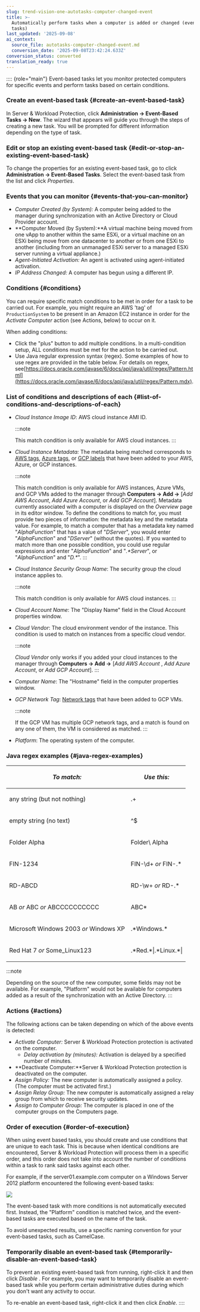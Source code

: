```yaml
---
slug: trend-vision-one-autotasks-computer-changed-event
title: >-
  Automatically perform tasks when a computer is added or changed (event-based
  tasks)
last_updated: '2025-09-08'
ai_context:
  source_file: autotasks-computer-changed-event.md
  conversion_date: '2025-09-08T23:42:24.633Z'
conversion_status: converted
translation_ready: true
---
```


:::: {role="main"}
Event-based tasks let you monitor protected computers for specific events and perform tasks based on certain conditions.

### Create an event-based task {#create-an-event-based-task}

In Server & Workload Protection, click **Administration → Event-Based Tasks → New**. The wizard that appears will guide you through the steps of creating a new task. You will be prompted for different information depending on the type of task.

### Edit or stop an existing event-based task {#edit-or-stop-an-existing-event-based-task}

To change the properties for an existing event-based task, go to click **Administration → Event-Based Tasks**. Select the event-based task from the list and click *Properties*.

### Events that you can monitor {#events-that-you-can-monitor}

- *Computer Created (by System):* A computer being added to the manager during synchronization with an Active Directory or Cloud Provider account.
- \*\*Computer Moved (by System):\*\*A virtual machine being moved from one vApp to another within the same ESXi, or a virtual machine on an ESXi being move from one datacenter to another or from one ESXi to another (including from an unmanaged ESXi server to a managed ESXi server running a virtual appliance.)
- *Agent-Initiated Activation:* An agent is activated using agent-initiated activation.
- *IP Address Changed:* A computer has begun using a different IP.

### Conditions {#conditions}

You can require specific match conditions to be met in order for a task to be carried out. For example, you might require an AWS 'tag' of `ProductionSystem` to be present in an Amazon EC2 instance in order for the *Activate Computer* action (see Actions, below) to occur on it.

When adding conditions:

- Click the "plus" button to add multiple conditions. In a multi-condition setup, ALL conditions must be met for the action to be carried out.
- Use Java regular expression syntax (regex). Some examples of how to use regex are provided in the table below. For details on regex, see[https://docs.oracle.com/javase/6/docs/api/java/util/regex/Pattern.html](https://docs.oracle.com/javase/6/docs/api/java/util/regex/Pattern.mdx).

### List of conditions and descriptions of each {#list-of-conditions-and-descriptions-of-each}

- *Cloud Instance Image ID*: AWS cloud instance AMI ID.

  :::note

  This match condition is only available for AWS cloud instances.
  :::

- *Cloud Instance Metadata:* The metadata being matched corresponds to [AWS tags](https://docs.aws.amazon.com/AWSEC2/latest/UserGuide/Using_Tags.mdx), [Azure tags](https://docs.microsoft.com/en-us/azure/azure-resource-manager/management/tag-resources), or [GCP labels](https://cloud.google.com/compute/docs/labeling-resources) that have been added to your AWS, Azure, or GCP instances.

  :::note

  This match condition is only available for AWS instances, Azure VMs, and GCP VMs added to the manager through **Computers → Add →** \[*Add AWS Account*, *Add Azure Account*, or *Add GCP Account*\]. Metadata currently associated with a computer is displayed on the *Overview* page in its editor window. To define the conditions to match for, you must provide two pieces of information: the metadata key and the metadata value. For example, to match a computer that has a metadata key named "*AlphaFunction*" that has a value of "*DServer*", you would enter "*AlphaFunction*" and "*DServer*" (without the quotes). If you wanted to match more than one possible condition, you could use regular expressions and enter "*AlphaFunction*" and "*.\*Server*", or "*AlphaFunction*" and "*D.\**".
  :::

- *Cloud Instance Security Group Name*: The security group the cloud instance applies to.

  :::note

  This match condition is only available for AWS cloud instances.
  :::

- *Cloud Account Name*: The "Display Name" field in the Cloud Account properties window.

- *Cloud Vendor*: The cloud environment vendor of the instance. This condition is used to match on instances from a specific cloud vendor.

  :::note

  *Cloud Vendor* only works if you added your cloud instances to the manager through **Computers → Add →** \[*Add AWS Account* , *Add Azure Account*, or *Add GCP Account*\].
  :::

- *Computer Name*: The "Hostname" field in the computer properties window.

- *GCP Network Tag*: [Network tags](https://cloud.google.com/vpc/docs/add-remove-network-tags) that have been added to GCP VMs.

  :::note

  If the GCP VM has multiple GCP network tags, and a match is found on any one of them, the VM is considered as matched.
  :::

- *Platform*: The operating system of the computer.

### Java regex examples {#java-regex-examples}

<table>
<thead>
<tr>
<th><p><em>To match:</em></p></th>
<th><p><em>Use this:</em></p></th>
</tr>
</thead>
<tbody>
<tr>
<td><p>any string (but not nothing)</p></td>
<td><p>.+</p></td>
</tr>
<tr>
<td><p>empty string (no text)</p></td>
<td><p>^$</p></td>
</tr>
<tr>
<td><p>Folder Alpha</p></td>
<td><p>Folder\ Alpha</p></td>
</tr>
<tr>
<td><p>FIN-1234</p></td>
<td><p>FIN-\d+ <em>or</em> FIN-.*</p></td>
</tr>
<tr>
<td><p>RD-ABCD</p></td>
<td><p>RD-\w+ <em>or</em> RD-.*</p></td>
</tr>
<tr>
<td><p>AB <em>or</em> ABC <em>or</em> ABCCCCCCCCCC</p></td>
<td><p>ABC*</p></td>
</tr>
<tr>
<td><p>Microsoft Windows 2003 <em>or</em> Windows XP</p></td>
<td><p>.*Windows.*</p></td>
</tr>
<tr>
<td><p>Red Hat 7 <em>or</em> Some_Linux123</p></td>
<td><p>.*Red.*|.*Linux.*|</p></td>
</tr>
</tbody>
</table>

:::note

Depending on the source of the new computer, some fields may not be available. For example, "Platform" would not be available for computers added as a result of the synchronization with an Active Directory.
:::

### Actions {#actions}

The following actions can be taken depending on which of the above events is detected:

- *Activate Computer:* Server & Workload Protection protection is activated on the computer.
  - *Delay activation by (minutes):* Activation is delayed by a specified number of minutes.
- \*\*Deactivate Computer:\*\*Server & Workload Protection protection is deactivated on the computer.
- *Assign Policy:* The new computer is automatically assigned a policy. (The computer must be activated first.)
- *Assign Relay Group:* The new computer is automatically assigned a relay group from which to receive security updates.
- *Assign to Computer Group:* The computer is placed in one of the computer groups on the Computers page.

### Order of execution {#order-of-execution}

When using event based tasks, you should create and use conditions that are unique to each task. This is because when identical conditions are encountered, Server & Workload Protection will process them in a specific order, and this order does not take into account the number of conditions within a task to rank said tasks against each other.

For example, if the server01.example.com computer on a Windows Server 2012 platform encountered the following event-based tasks:

![](/images/event-based-tasks=5a1aece4-04a3-4e9f-a860-84523238d3dc.webp)

The event-based task with more conditions is not automatically executed first. Instead, the "Platform" condition is matched twice, and the event-based tasks are executed based on the name of the task.

To avoid unexpected results, use a specific naming convention for your event-based tasks, such as CamelCase.

### Temporarily disable an event-based task {#temporarily-disable-an-event-based-task}

To prevent an existing event-based task from running, right-click it and then click *Disable* . For example, you may want to temporarily disable an event-based task while you perform certain administrative duties during which you don't want any activity to occur.

To re-enable an event-based task, right-click it and then click *Enable*.
::::
